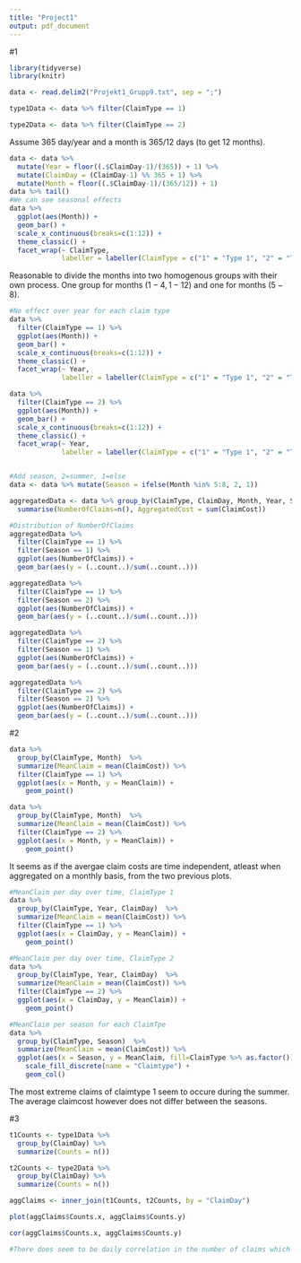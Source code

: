 ```yaml
---
title: "Project1"
output: pdf_document
---
```


#1

```r

library(tidyverse)
library(knitr)

data <- read.delim2("Projekt1_Grupp9.txt", sep = ";")

type1Data <- data %>% filter(ClaimType == 1)

type2Data <- data %>% filter(ClaimType == 2)

```


Assume 365 day/year and a month is 365/12 days (to get 12 months). 


```r

data <- data %>% 
  mutate(Year = floor((.$ClaimDay-1)/(365)) + 1) %>% 
  mutate(ClaimDay = (ClaimDay-1) %% 365 + 1) %>% 
  mutate(Month = floor((.$ClaimDay-1)/(365/12)) + 1) 
data %>% tail()
#We can see seasonal effects
data %>% 
  ggplot(aes(Month)) +
  geom_bar() +
  scale_x_continuous(breaks=c(1:12)) +
  theme_classic() +
  facet_wrap(~ ClaimType, 
             labeller = labeller(ClaimType = c("1" = "Type 1", "2" = "Type 2")))
```

Reasonable to divide the months into two homogenous groups with their own process. One group for months $(1-4, 1-12)$ and one for months $(5-8)$.

```r
#No effect over year for each claim type
data %>% 
  filter(ClaimType == 1) %>% 
  ggplot(aes(Month)) +
  geom_bar() +
  scale_x_continuous(breaks=c(1:12)) +
  theme_classic() +
  facet_wrap(~ Year, 
             labeller = labeller(ClaimType = c("1" = "Type 1", "2" = "Type 2")))

data %>% 
  filter(ClaimType == 2) %>% 
  ggplot(aes(Month)) +
  geom_bar() +
  scale_x_continuous(breaks=c(1:12)) +
  theme_classic() +
  facet_wrap(~ Year, 
             labeller = labeller(ClaimType = c("1" = "Type 1", "2" = "Type 2")))


#Add season, 2=summer, 1=else
data <- data %>% mutate(Season = ifelse(Month %in% 5:8, 2, 1))

aggregatedData <- data %>% group_by(ClaimType, ClaimDay, Month, Year, Season) %>% 
  summarise(NumberOfClaims=n(), AggregatedCost = sum(ClaimCost))

#Distribution of NumberOfClaims
aggregatedData %>% 
  filter(ClaimType == 1) %>% 
  filter(Season == 1) %>% 
  ggplot(aes(NumberOfClaims)) +
  geom_bar(aes(y = (..count..)/sum(..count..)))

aggregatedData %>% 
  filter(ClaimType == 1) %>% 
  filter(Season == 2) %>% 
  ggplot(aes(NumberOfClaims)) +
  geom_bar(aes(y = (..count..)/sum(..count..)))

aggregatedData %>% 
  filter(ClaimType == 2) %>% 
  filter(Season == 1) %>% 
  ggplot(aes(NumberOfClaims)) +
  geom_bar(aes(y = (..count..)/sum(..count..)))

aggregatedData %>% 
  filter(ClaimType == 2) %>% 
  filter(Season == 2) %>% 
  ggplot(aes(NumberOfClaims)) +
  geom_bar(aes(y = (..count..)/sum(..count..)))
```


#2

```r

data %>% 
  group_by(ClaimType, Month)  %>% 
  summarize(MeanClaim = mean(ClaimCost)) %>% 
  filter(ClaimType == 1) %>% 
  ggplot(aes(x = Month, y = MeanClaim)) +
    geom_point()

data %>% 
  group_by(ClaimType, Month)  %>% 
  summarize(MeanClaim = mean(ClaimCost)) %>% 
  filter(ClaimType == 2) %>% 
  ggplot(aes(x = Month, y = MeanClaim)) +
    geom_point()

```

It seems as if the avergae claim costs are time independent, atleast when aggregated on a monthly basis, from the two previous plots.

```r
#MeanClaim per day over time, ClaimType 1
data %>% 
  group_by(ClaimType, Year, ClaimDay)  %>% 
  summarize(MeanClaim = mean(ClaimCost)) %>% 
  filter(ClaimType == 1) %>% 
  ggplot(aes(x = ClaimDay, y = MeanClaim)) +
    geom_point()

#MeanClaim per day over time, ClaimType 2
data %>% 
  group_by(ClaimType, Year, ClaimDay)  %>% 
  summarize(MeanClaim = mean(ClaimCost)) %>% 
  filter(ClaimType == 2) %>% 
  ggplot(aes(x = ClaimDay, y = MeanClaim)) +
    geom_point()

#MeanClaim per season for each ClaimTpe
data %>% 
  group_by(ClaimType, Season)  %>% 
  summarize(MeanClaim = mean(ClaimCost)) %>% 
  ggplot(aes(x = Season, y = MeanClaim, fill=ClaimType %>% as.factor())) +
    scale_fill_discrete(name = "Claimtype") +
    geom_col()
```

The most extreme claims of claimtype 1 seem to occure during the summer. The average claimcost however does not differ between the seasons.

#3 

```r

t1Counts <- type1Data %>% 
  group_by(ClaimDay) %>% 
  summarize(Counts = n())

t2Counts <- type2Data %>% 
  group_by(ClaimDay) %>% 
  summarize(Counts = n()) 

aggClaims <- inner_join(t1Counts, t2Counts, by = "ClaimDay")

plot(aggClaims$Counts.x, aggClaims$Counts.y)

cor(aggClaims$Counts.x, aggClaims$Counts.y)

#There does seem to be daily correlation in the number of claims which we obviously have to deal with in one way or another

```




